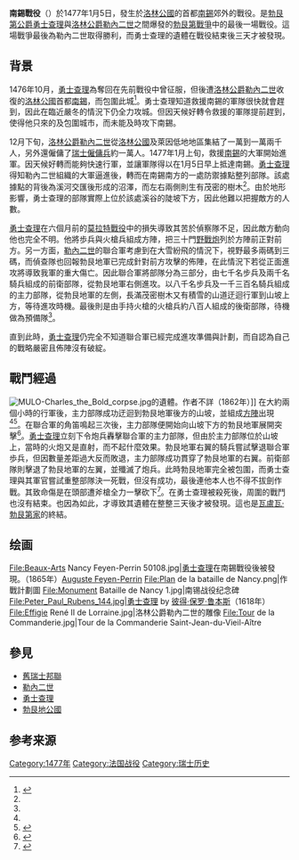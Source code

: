 {{Infobox Military Conflict
|conflict= 南锡战役
|partof= 勃艮第战争
|image= [[Image:RenéDeux.jpg|300px]]
|caption= 
|date= 1477年1月5日
|place= 法国[[南锡|南锡]]
|casus= 
|territory=
|result= 洛林公爵勒內二世得到決定性勝利，[[勃艮第公爵|勃艮第公爵]][[勇士查理|勇士查理]]战死，[[勃艮第戰爭|勃艮第戰爭]]结束，[[勃艮第公國|勃艮第公國]]解體。
|combatant1= [[File:Bandera_de_Borgoña.svg|23px]] [[勃艮第公國|勃艮第公國]]
|combatant2= [[File:Flag_of_Lorraine.svg|23px]] [[洛林公国|洛林公国]]
|combatant3=
|commander1= [[File:Blason_Charles_de_Bourgogne_(1433-1477),_Comte_de_Charolais.svg|20px]] [[勃艮第公爵|勃艮第公爵]][[勇士查理|勇士查理]] {{KIA}}
|commander2= [[File:Lorraine_Arms_1473.svg|20px]] [[洛林公爵|洛林公爵]][[勒內二世_(洛林)|勒內二世]]
|commander3=
|strength1= 4,000-8,000人<ref name="南錫之戰"/>，另有說法約12,000人
|strength2= 10,000-12,000人，另有10,000名[[瑞士雇佣兵|瑞士雇佣兵]]加入<ref name="南錫之戰"/>
|strength3=
|casualties1= 未知，但接近全滅
|casualties2= 未知
|casualties3=
|notes=
}}
{{Campaignbox 勃艮第戰爭}}

'''南錫戰役'''（{{lang-fr|Bataille de Nancy}}）於1477年1月5日，發生於[[洛林公國|洛林公國]]的首都[[南錫|南錫]]郊外的戰役。是[[勃艮第公爵|勃艮第公爵]][[勇士查理|勇士查理]]與[[洛林公爵|洛林公爵]][[勒內二世_(洛林)|勒內二世]]之間爆發的[[勃艮第戰爭|勃艮第戰爭]]中的最後一場戰役。這場戰爭最後為勒內二世取得勝利，而勇士查理的遺體在戰役結束後三天才被發現。

== 背景 ==
1476年10月，[[勇士查理|勇士查理]]為奪回在先前戰役中曾征服，但後遭[[洛林公爵|洛林公爵]][[勒內二世_(洛林公國)|勒內二世]]收復的[[洛林公國|洛林公國]]首都[[南錫|南錫]]，而包圍此城<ref name="南錫之戰">{{Cite web |url=http://burnpit.legion.org/2010/01/battle-nancy-january-5-1477 |title=南錫之戰 1477年1月5日 |accessdate=2015年7月9日 |archive-date=2015年7月10日 |archive-url=https://web.archive.org/web/20150710055655/http://burnpit.legion.org/2010/01/battle-nancy-january-5-1477 |dead-url=yes }}</ref>。勇士查理知道救援南錫的軍隊很快就會趕到，因此在臨近嚴冬的情況下仍全力攻城。但因天候好轉令救援的軍隊提前趕到，使得他只來的及包圍城市，而未能及時攻下南錫。

12月下旬，[[洛林公爵|洛林公爵]][[勒內二世_(洛林公國)|勒內二世]]從[[洛林公國|洛林公國]]及萊因低地地區集結了一萬到一萬兩千人，另外還僱傭了[[瑞士雇佣兵|瑞士僱傭兵]]約一萬人。1477年1月上旬，救援[[南錫|南錫]]的大軍開始進軍。因天候好轉而能夠快速行軍，並讓軍隊得以在1月5日早上抵達南錫。[[勇士查理|勇士查理]]得知勒內二世組織的大軍逼進後，轉而在南錫南方的一處防禦據點整列部隊。該處據點的背後為溪河交匯後形成的沼澤，而左右兩側則生有茂密的樹木<ref name="南錫之戰"/>。由於地形影響，勇士查理的部隊實際上位於該處溪谷的陡坡下方，因此他難以把握敵方的人數。

[[勇士查理|勇士查理]]在六個月前的[[莫拉特戰役|莫拉特戰役]]中的損失導致其苦於偵察隊不足，因此敵方動向他也完全不明。他將歩兵與火槍兵組成方陣，把三十門[[野戰炮|野戰炮]]列於方陣前正對前方。另一方面，[[勒內二世_(洛林公國)|勒內二世]]的聯合軍考慮到在大雪紛飛的情況下，視野最多兩碼到三碼，而偵查隊也回報勃艮地軍已完成針對前方攻擊的佈陣，在此情況下若從正面進攻將導致我軍的重大傷亡。因此聯合軍將部隊分為三部分，由七千名步兵及兩千名騎兵組成的前衛部隊，從勃艮地軍右側進攻。以八千名步兵及一千三百名騎兵組成的主力部隊，從勃艮地軍的左側，長滿茂密樹木又有積雪的山道迂迴行軍到山坡上方，等待進攻時機。最後則是由手持火槍的火槍兵約八百人組成的後衛部隊，待機做為預備隊<ref name="南錫之戰"/>。

直到此時，[[勇士查理|勇士查理]]仍完全不知道聯合軍已經完成進攻準備與計劃，而自認為自己的戰略嚴密且佈陣沒有破綻。

== 戰鬥經過 ==
[[Image:MULO-Charles_the_Bold_corpse.jpg|thumb]]的遺體。作者不詳（1862年）]]
在大約兩個小時的行軍後，主力部隊成功迂迴到勃艮地軍後方的山坡，並組成[[方陣|方陣]]出現<ref name="南錫之戰"/><ref name=Kirk>{{cite book | title = History of Charles the Bold, Duke of Burgundy | url = https://archive.org/details/historycharlesb03kirkgoog | publisher = J.B. Lippincott & Co. |author = John Foster Kirk | year = 1868 | page = p.537-542 }}</ref>。在聯合軍的角笛鳴起三次後，主力部隊便開始向山坡下方的勃艮地軍展開突擊<ref name = Kirk_p539>{{cite book | title = History of Charles the Bold, Duke of Burgundy | url = https://archive.org/details/historycharlesb03kirkgoog | publisher = J.B. Lippincott & Co. | author = John Foster Kirk | year = 1868 | page = p.539 }}</ref>。[[勇士查理|勇士查理]]立刻下令炮兵轟擊聯合軍的主力部隊，但由於主力部隊位於山坡上，當時的火炮又是直射，而不起什麼效果。勃艮地軍右翼的騎兵嘗試擊退聯合軍歩兵，但因數量差距過大反而敗退，主力部隊成功貫穿了勃艮地軍的右翼。前衛部隊則擊退了勃艮地軍的左翼，並殲滅了炮兵。此時勃艮地軍完全被包圍，而勇士查理與其軍官嘗試重整部隊決一死戰，但沒有成功，最後連他本人也不得不拔劍作戰。其致命傷是在頭部遭斧槍全力一擊砍下<ref name = Kirk_p542>{{cite book | title = History of Charles the Bold, Duke of Burgundy | url = https://archive.org/details/historycharlesb03kirkgoog | publisher = J.B. Lippincott & Co. |author = John Foster Kirk | year = 1868 | page = p.542 }}</ref>。在勇士查理被殺死後，周圍的戰鬥也沒有結束。也因為如此，才導致其遺體在整整三天後才被發現。這也是[[瓦盧瓦·勃艮第家|瓦盧瓦·勃艮第家]]的終結。

== 绘画 ==
<gallery>
File:Beaux-Arts Nancy Feyen-Perrin 50108.jpg|[[勇士查理|勇士查理]]在南錫戰役後被發現。（1865年）[[Auguste_Feyen-Perrin|Auguste Feyen-Perrin]]
File:Plan de la bataille de Nancy.png|作戰計劃圖
File:Monument Bataille de Nancy 1.jpg|南锡战役纪念碑
File:Peter_Paul_Rubens_144.jpg|勇士查理 by [[彼得·保罗·鲁本斯|彼得·保罗·鲁本斯]]（1618年）
File:Effigie René II de Lorraine.jpg|洛林公爵勒內二世的雕像
File:Tour de la Commanderie.jpg|Tour de la Commanderie Saint-Jean-du-Vieil-Aître
</gallery>

== 參見 ==
*[[舊瑞士邦聯|舊瑞士邦聯]]
*[[勒內二世_(洛林公國)|勒內二世]]
*[[勇士查理|勇士查理]]
*[[勃艮地公國|勃艮地公國]]

== 参考来源 ==
{{Reflist}}

[[Category:1477年|Category:1477年]]
[[Category:法国战役|Category:法国战役]]
[[Category:瑞士历史|Category:瑞士历史]]